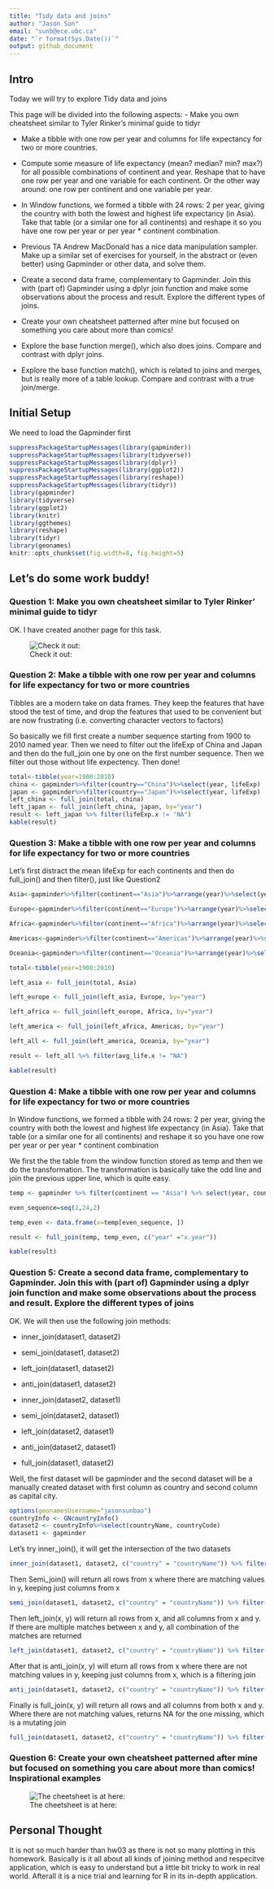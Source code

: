 ```yaml
---
title: "Tidy data and joins"
author: "Jason Sun"
email: "sunb@ece.ubc.ca"
date: "`r format(Sys.Date())`"
output: github_document
---
```


## Intro

Today we will try to explore Tidy data and joins

This page will be divided into the following aspects:
- Make you own cheatsheet similar to Tyler Rinker's minimal guide to tidyr

- Make a tibble with one row per year and columns for life expectancy for two or more countries.

- Compute some measure of life expectancy (mean? median? min? max?) for all possible combinations of continent and year. Reshape that to have one row per year and one variable for each continent. Or the other way around: one row per continent and one variable per year.

- In Window functions, we formed a tibble with 24 rows: 2 per year, giving the country with both the lowest and highest life expectancy (in Asia). Take that table (or a similar one for all continents) and reshape it so you have one row per year or per year * continent combination.

- Previous TA Andrew MacDonald has a nice data manipulation sampler. Make up a similar set of exercises for yourself, in the abstract or (even better) using Gapminder or other data, and solve them.

- Create a second data frame, complementary to Gapminder. Join this with (part of) Gapminder using a  dplyr join function and make some observations about the process and result. Explore the different types of joins. 

- Create your own cheatsheet patterned after mine but focused on something you care about more than comics! 

- Explore the base function merge(), which also does joins. Compare and contrast with dplyr joins.

- Explore the base function match(), which is related to joins and merges, but is really more of a table lookup. Compare and contrast with a true join/merge.

## Initial Setup
We need to load the Gapminder first

```r
suppressPackageStartupMessages(library(gapminder))
suppressPackageStartupMessages(library(tidyverse))
suppressPackageStartupMessages(library(dplyr))
suppressPackageStartupMessages(library(ggplot2))
suppressPackageStartupMessages(library(reshape))
suppressPackageStartupMessages(library(tidyr))
library(gapminder)
library(tidyverse)
library(ggplot2)
library(knitr)
library(ggthemes)
library(reshape)
library(tidyr)
library(geonames)
knitr::opts_chunk$set(fig.width=8, fig.height=5)
```

## Let's do some work buddy!
### Question 1: Make you own cheatsheet similar to Tyler Rinker' minimal guide to tidyr
OK. I have created another page for this task.

![Check it out:
](https://github.com/arthursunbao/STAT545-Homework/blob/master/hw04/tidyr_cheetsheet.md
"Question1")

### Question 2: Make a tibble with one row per year and columns for life expectancy for two or more countries

Tibbles are a modern take on data frames. They keep the features that have stood the test of time, and drop the features that used to be convenient but are now frustrating (i.e. converting character vectors to factors)

So basically we fill first create a number sequence starting from 1900 to 2010 named year. Then we need to filter out the lifeExp of China and Japan and then do the full_join one by one on the first number sequence. Then we filter out those without life expectency. Then done!

```r
total<-tibble(year=1900:2010)
china <- gapminder%>%filter(country=="China")%>%select(year, lifeExp)
japan <- gapminder%>%filter(country=="Japan")%>%select(year, lifeExp)
left_china <- full_join(total, china)
left_japan <- full_join(left_china, japan, by="year")
result <- left_japan %>% filter(lifeExp.x != "NA")
kable(result)
```

### Question 3: Make a tibble with one row per year and columns for life expectancy for two or more countries
Let's first distract the mean lifeExp for each continents and then do full_join() and then filter(), just like Question2

```r
Asia<-gapminder%>%filter(continent=="Asia")%>%arrange(year)%>%select(year,lifeExp)%>%group_by(year)%>%summarize(avg_life=mean(lifeExp))

Europe<-gapminder%>%filter(continent=="Europe")%>%arrange(year)%>%select(year,lifeExp)%>%group_by(year)%>%summarize(avg_life=mean(lifeExp))

Africa<-gapminder%>%filter(continent=="Africa")%>%arrange(year)%>%select(year,lifeExp)%>%group_by(year)%>%summarize(avg_life=mean(lifeExp))

Americas<-gapminder%>%filter(continent=="Americas")%>%arrange(year)%>%select(year,lifeExp)%>%group_by(year)%>%summarize(avg_life=mean(lifeExp))

Oceania<-gapminder%>%filter(continent=="Oceania")%>%arrange(year)%>%select(year,lifeExp)%>%group_by(year)%>%summarize(avg_life=mean(lifeExp))

total<-tibble(year=1900:2010)

left_asia <- full_join(total, Asia)

left_europe <- full_join(left_asia, Europe, by="year")

left_africa <- full_join(left_europe, Africa, by="year")

left_america <- full_join(left_africa, Americas, by="year")

left_all <- full_join(left_america, Oceania, by="year")

result <- left_all %>% filter(avg_life.x != "NA")

kable(result)

```

### Question 4: Make a tibble with one row per year and columns for life expectancy for two or more countries

In Window functions, we formed a tibble with 24 rows: 2 per year, giving the country with both the lowest and highest life expectancy (in Asia). Take that table (or a similar one for all continents) and reshape it so you have one row per year or per year * continent combination

We first the the table from the window function stored as temp and then we do the transformation. The transformation is basically take the odd line and join the previous upper line, which is quite easy.

```r

temp <- gapminder %>% filter(continent == "Asia") %>% select(year, country, lifeExp) %>% group_by(year) %>% filter(min_rank(desc(lifeExp)) < 2 | min_rank(lifeExp) < 2) %>% arrange(year) %>% print(n = Inf)

even_sequence=seq(2,24,2)

temp_even <- data.frame(x=temp[even_sequence, ])

result <- full_join(temp, temp_even, c("year" ="x.year"))

kable(result)
```

### Question 5: Create a second data frame, complementary to Gapminder. Join this with (part of) Gapminder using a  dplyr join function and make some observations about the process and result. Explore the different types of joins

OK. We will then use the following join methods:

- inner_join(dataset1, dataset2)

- semi_join(dataset1, dataset2)

- left_join(dataset1, dataset2)

- anti_join(dataset1, dataset2)

- inner_join(dataset2, dataset1)

- semi_join(dataset2, dataset1)

- left_join(dataset2, dataset1)

- anti_join(dataset2, dataset1)

- full_join(dataset1, dataset2)

Well, the first dataset will be gapminder and the second dataset will be a manually created dataset with first column as country and second column as capital city.


```r
options(geonamesUsername="jasonsunbao")
countryInfo <- GNcountryInfo()
dataset2 <- countryInfo%>%select(countryName, countryCode)
dataset1 <- gapminder
```

Let's try inner_join(), it will get the intersection of the two datasets
```r
inner_join(dataset1, dataset2, c("country" = "countryName")) %>% filter(year=="1952")
```

Then Semi_join() will return all rows from x where there are matching values in y, keeping just columns from x
```r
semi_join(dataset1, dataset2, c("country" = "countryName")) %>% filter(year=="1952")
```

Then left_join(x, y) will return all rows from x, and all columns from x and y. If there are multiple matches between x and y, all combination of the matches are returned

```r
left_join(dataset1, dataset2, c("country" = "countryName")) %>% filter(year=="1952")
```

After that is  anti_join(x, y) will eturn all rows from x where there are not matching values in y, keeping just columns from x, which is a filtering join

```r
anti_join(dataset1, dataset2, c("country" = "countryName")) %>% filter(year=="1952")
```

Finally is full_join(x, y) will return all rows and all columns from both x and y. Where there are not matching values, returns NA for the one missing, which is a mutating join

```r
full_join(dataset1, dataset2, c("country" = "countryName")) %>% filter(year=="1952")
```

### Question 6: Create your own cheatsheet patterned after mine but focused on something you care about more than comics! Inspirational examples

![The cheetsheet is at here:](https://github.com/arthursunbao/STAT545-Homework/blob/master/hw04/cheetsheet_join.md
"My own cheetsheet1")


## Personal Thought
It is not so much harder than hw03 as there is not so many plotting in this homework. Basically is it all about all kinds of joining method and respecitve application, which is easy to understand but a little bit tricky to work in real world. Afterall it is a nice trial and learning for R in its in-depth application. 
